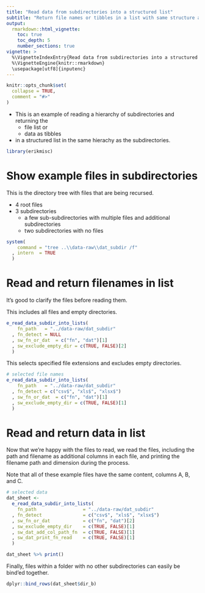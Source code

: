 ```yaml
---
title: "Read data from subdirectories into a structured list"
subtitle: "Return file names or tibbles in a list with same structure as subdirectories"
output:
  rmarkdown::html_vignette:
    toc: true
    toc_depth: 5
    number_sections: true
vignette: >
  %\VignetteIndexEntry{Read data from subdirectories into a structured list}
  %\VignetteEngine{knitr::rmarkdown}
  \usepackage[utf8]{inputenc}
---
```


```r
knitr::opts_chunk$set(
  collapse = TRUE,
  comment = "#>"
)
```

* This is an example of reading a hierarchy of subdirectories and returning the
    * file list or
    * data as tibbles
* in a structured list in the same hierachy as the subdirectories.

```r
library(erikmisc)
```

# Show example files in subdirectories

This is the directory tree with files that are being recursed.

* 4 root files
* 3 subdirectories
  * a few sub-subdirectories with multiple files and additional subdirectories
  * two subdirectories with no files

```r
system(
    command = "tree ..\\data-raw\\dat_subdir /f"
  , intern  = TRUE
  )
```

# Read and return filenames in list

It's good to clarify the files before reading them.

This includes all files and empty directories.

```r
e_read_data_subdir_into_lists(
    fn_path   = "../data-raw/dat_subdir"
  , fn_detect = NULL
  , sw_fn_or_dat  = c("fn", "dat")[1]
  , sw_exclude_empty_dir = c(TRUE, FALSE)[2]
  )
```

This selects specified file extensions and excludes empty directories.

```r
# selected file names
e_read_data_subdir_into_lists(
    fn_path   = "../data-raw/dat_subdir"
  , fn_detect = c("csv$", "xls$", "xlsx$")
  , sw_fn_or_dat  = c("fn", "dat")[1]
  , sw_exclude_empty_dir = c(TRUE, FALSE)[1]
  )
```

# Read and return data in list

Now that we're happy with the files to read,
  we read the files,
  including the path and filename as additional columns in each file,
  and printing the filename path and dimension during the process.

Note that all of these example files have the same content, columns A, B, and C.

```r
# selected data
dat_sheet <-
  e_read_data_subdir_into_lists(
    fn_path                 = "../data-raw/dat_subdir"
  , fn_detect               = c("csv$", "xls$", "xlsx$")
  , sw_fn_or_dat            = c("fn", "dat")[2]
  , sw_exclude_empty_dir    = c(TRUE, FALSE)[1]
  , sw_dat_add_col_path_fn  = c(TRUE, FALSE)[1]
  , sw_dat_print_fn_read    = c(TRUE, FALSE)[1]
  )

dat_sheet %>% print()
```

Finally, files within a folder with no other subdirectories can easily be bind'ed together.

```r
dplyr::bind_rows(dat_sheet$dir_b)
```

